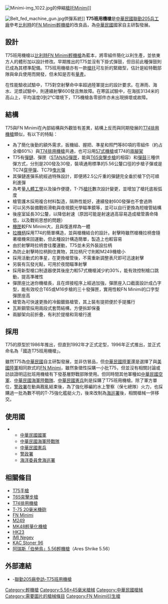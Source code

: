 {{Unreferenced|time=2019-03-18T17:03:00+00:00}}
{{noteTA
|G1=軍事
|G2=長度單位
|G3=Firearms
|1=zh-hans:空降兵;zh-hk:傘兵;zh-tw:傘兵;
|2=zh-hans:特点;zh-hk:特點;zh-tw:特色;
}}
{{Infobox Weapon
|name= T75班用機槍
|image= File:M249 FN MINIMI DA-SC-85-11586 c1.jpg
|image_size= 300px
|caption= 圖中為[[FN_Minimi輕機槍|FN Minimi輕機槍]]，該槍為T75的原型。
|origin= {{ROC}}
|type= [[輕機槍|輕機槍]]
<!-- Type selection -->
|is_ranged=yes
|is_bladed=
|is_explosive=
|is_artillery=
|is_vehicle=
|is_missile=
|is_UK=
<!-- Service history -->
|service= 1992年—
|used_by={{ROCMND}}
|wars=
<!-- Production history -->
|designer=
|design_date= 1986年
|manufacturer=
|unit_cost=
|production_date=
|number=
|variants=
<!-- General specifications -->
|weight= 7.5公斤
|length= 1,110公釐
|part_length=
|width=
|height=
|diameter=
|crew=
<!-- Ranged weapon specifications --> 
|cartridge= [[5.56×45mm_NATO|5.56×45公釐]] [[NATO|NATO]]
|caliber= 5.56公釐
|action= [[氣動式_(槍械)|長行程導氣式活塞]]，[[開放式槍栓|開放式槍栓]]
|mode= 全自動
|rate= 600—900發／分鐘
|velocity= 900—950公尺／秒
|range= 800公尺
|max_range=
|feed= [[STANAG彈匣|STANAG彈匣]]、200發[[M27彈鏈|M27彈鏈]]、[[C-Mag彈鼓|C-Mag彈鼓]]
|sights= [[機械瞄具|機械瞄具]]
}}
[[File:Minimi-img_1022.jpg|thumb]]的伸縮[[槍托|槍托]]Minimi]]

[[File:Belt_fed_machine_gun.jpg|thumb]]供彈系統]]
'''T75班用機槍'''是[[中華民國|中華民國]][[聯勤205兵工廠|聯勤205兵工廠]]參考[[比利時|比利時]]的[[FN_Minimi輕機槍|FN Minimi輕機槍]]的改良品，為[[中華民國|中華民國]]國家自主研製發展。

== 設計 ==
T75班用機槍以[[比利時|比利時]][[FN_Minimi輕機槍|FN Minimi輕機槍]]為藍本，將零組件簡化以利生產，並依東方人的體形加以設計修改。早期推出的T75並沒有下掛式彈鼓，但目前此種彈鼓則已成為其標準配備。T75班用機槍亦有一款[[槍托|槍托]]可左折的緊緻型，估計是給特戰部隊與傘兵使用而開發，但未知是否有[[量產|量產]]。

在性能驗收試驗中，T75對空射擊命中率超過陸軍提出的設計要求。在淋雨、海水、泥漿試驗中，則連續射擊600發且無故障。在寒區試驗中，在海拔3134米的高山上，平均溫度0到2℃環境下，T75機槍各零部件亦未出現損壞或故障。

== 結構 ==
T75與FN Minimi在內部結構與外觀皆有差異，結構上反而與同期發展的[[T74排用機槍|T74排用機槍]]類似，有以下的特點：

* 為了簡化後勤的額外需求，扳機組、握把、準星和照門等80項的零組件（約占全槍60%）與[[T74排用機槍|T74排用機槍]]共通，也可沿用[[57式機槍|57式機槍]]或T74的[[兩腳架|兩腳架]]
* T75有[[彈鏈|彈鏈]]、彈匣（[[STANAG彈匣|STANAG彈匣]]，能與[[T65突擊步槍|T65突擊步槍]]的相容）和[[彈鼓|彈鼓]]三種供彈方式，分別是200發及30發，裝填通用標準的5.56公釐口徑的步槍子彈或是TC74[[穿甲彈|穿甲彈]]、TC79[[曳光彈|曳光彈]]
* 其彈鏈進彈系統經過特殊設計，即便將2.5公斤重的彈鏈完全垂於槍下仍可順利進彈
* 為考量[[人體工學|人體工學]]以及操作便捷，T-75[[槍托|槍托]]數次設計變更，並增加了槍托底板弧度
* 槍管護木採用複合材料製造，隔熱性能好，連續發射600發彈也不會過熱
* 可以另外裝備戰術滑軌與夜視鏡光學瞄準鏡等，並可以自行更換為短槍管結構
* 後座室延長30公釐，以降低射速（原因可能是射速過高容易造成槍管壽命降低，以及戰術思想的問題） 
* [[機匣|機匣]]較FN Minimi大，且與復進桿為一體
* [[拉機柄|拉機柄]]採用T74的簡單構造，並與槍機結合的設計。射擊時雖然槍機拉柄會隨著槍機來回運動，但此種設計構造簡單，製造上也較容易
* 由於射擊時拉柄會往覆運動，T75並未另外裝設拉柄{{Link-en|防塵蓋|Dust cover (firearms)}}
* 為防止射擊時拉柄鉤住異物，其拉柄尺寸則較M249機槍小
* 採用活動式的準星，在更換槍管後，不需重新調整表尺即可迅速射擊
* 另裝有氚發光點，可用於夜間瞄準射擊
* 採用新型槍口制退器使其後座力較57式機槍減少約30%，能有效控制槍口跳動，提高準確性
* 彈匣座比迷你機槍長，且在焊接程序上經過加強，彈匣座入口截面設計成凸字型，能有效咬合T65或M16步槍的三十發彈匣，實用性較FN Minimi的口字型彈匣座高
* 槍管為可快速更換的冷鍛鍍鉻槍管，其上裝有提把便於手提攜行
* 瓦斯鋼管採用兩段式套筒結構，方便拆卸保養
* 兩腳架向前折疊，有利於提槍和背槍行進

== 採用 ==
T75的原型於1986年推出，但直到1992年才正式定型，1996年正式推出，並正式命名為「國造T75班用機槍」。

雖然T75為[[中華民國|中華民國]]自主研製發展，並非仿冒品，但[[中華民國陸軍|中華民國陸軍]]還是選擇了與[[美國陸軍|美國陸軍]]相同款式的[[FN_Minimi輕機槍|FN Minimi]]，雖然象徵性採購一小批T75，但並沒有相關討論或訪談證明這批班用機槍有下發基層野戰部隊使用。但同時間其他軍種如[[中華民國空軍|中華民國空軍]]、[[中華民國海軍陸戰隊|中華民國海軍陸戰隊]]、[[中華民國憲兵|中華民國憲兵]]則是採購了T75班用機槍。除了軍方單位，[[警政署|警政署]]在動員戡亂結束後，為了強化移編的水上警察（保七總隊）火力，也採購過一批為數不明的T-75強化艦艇火力，後來改制為[[海巡署|海巡署]]後，相關槍械一併移交。

== 使用國 ==
*{{ROC}}
** [[中華民國國軍|中華民國國軍]]
** [[中華民國海軍陸戰隊|中華民國海軍陸戰隊]]
** [[中華民國憲兵|中華民國憲兵]]
** [[警政署|警政署]]
** [[海洋委員會海巡署|海洋委員會海巡署]]

== 相關條目 ==
{{div col|cols=3}}
*[[T75手槍|T75手槍]]
*[[T65突擊步槍|T65突擊步槍]]
*[[T74排用機槍|T74排用機槍]]
*[[T-75_20毫米機砲|T-75 20毫米機砲]]
*[[FN_Minimi輕機槍|FN Minimi]]
*[[M249班用自動武器|M249]]
*[[Mk_48輕量化機槍|MK48輕量化機槍]]
*[[HK23輕機槍|HK23]]
*[[內蓋夫輕機槍|IMI Negev]]
*[[斯通納輕機槍|KAC Stoner 96]]
*[[阿瑞斯伯勞鳥5.56輕機槍|阿瑞斯「伯勞鳥」5.56輕機槍]]（Ares Shrike 5.56）
{{div col end}}

== 外部連結 ==
* {{zh}}-[https://web.archive.org/web/20010813194713/http://www.geocities.com/Pentagon/Camp/3592/CSF_205.htm 聯勤205廠參訪-T75班用機槍]

{{中華民國軍事}}
{{中華民國國防工業}}

[[Category:輕機槍|Category:輕機槍]]
[[Category:5.56×45毫米槍械|Category:5.56×45毫米槍械]]
[[Category:中華民國槍械|Category:中華民國槍械]]
[[Category:需要圖片的槍械條目|Category:需要圖片的槍械條目]]
[[Category:FN_Minimi衍生槍|Category:FN Minimi衍生槍]]
